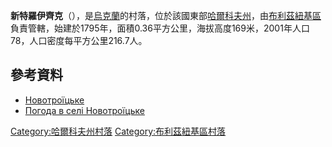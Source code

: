 {{coord|48|58|28|N|36|35|9|E|scale:100000_region:UA|display=title}}

'''新特羅伊齊克'''（{{lang-uk|Новотроїцьке}}），是[[烏克蘭|烏克蘭]]的村落，位於該國東部[[哈爾科夫州|哈爾科夫州]]，由[[布利茲紐基區|布利茲紐基區]]負責管轄，始建於1795年，面積0.36平方公里，海拔高度169米，2001年人口78，人口密度每平方公里216.7人。

==參考資料==
* [http://gska2.rada.gov.ua/pls/z7502/A005?rdat1=09.01.2009&rf7571=32308 Новотроїцьке]{{dead link|date=2018年3月 |bot=InternetArchiveBot |fix-attempted=yes }}
* [http://weather.in.ua/ua/har'kovskaja/18239 Погода в селі Новотроїцьке] {{Wayback|url=http://weather.in.ua/ua/har%27kovskaja/18239 |date=20160323025044 }}

{{DEFAULTSORT:Новотроїцьке}}
[[Category:哈爾科夫州村落|Category:哈爾科夫州村落]]
[[Category:布利茲紐基區村落|Category:布利茲紐基區村落]]


{{Kharkiv-geo-stub}}
